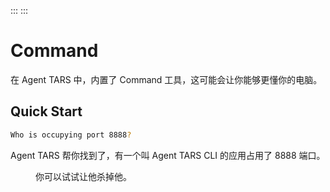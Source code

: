 
::: 
:::

# Command

在 Agent TARS 中，内置了 Command 工具，这可能会让你能够更懂你的电脑。

## Quick Start

```bash
Who is occupying port 8888?
```

Agent TARS 帮你找到了，有一个叫 Agent TARS CLI 的应用占用了 8888 端口。

<Figure src="/command.png" title="Find process occupying port 8888" />

你可以试试让他杀掉他。
